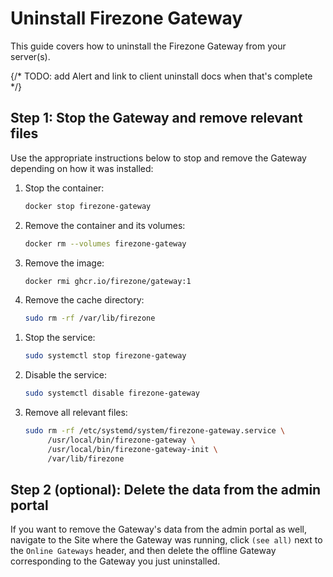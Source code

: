 
# Uninstall Firezone Gateway

This guide covers how to uninstall the Firezone Gateway from your server(s).

{/* TODO: add Alert and link to client uninstall docs when that's complete */}

## Step 1: Stop the Gateway and remove relevant files

Use the appropriate instructions below to stop and remove the Gateway depending
on how it was installed:

<TabsGroup>
<TabsItem title="Docker" active>

1. Stop the container:

   ```bash
   docker stop firezone-gateway
   ```

1. Remove the container and its volumes:

   ```bash
   docker rm --volumes firezone-gateway
   ```

1. Remove the image:

   ```bash
   docker rmi ghcr.io/firezone/gateway:1
   ```

1. Remove the cache directory:

   ```bash
   sudo rm -rf /var/lib/firezone
   ```

</TabsItem>
<TabsItem title="systemd">

1. Stop the service:

   ```bash
   sudo systemctl stop firezone-gateway
   ```

1. Disable the service:

   ```bash
   sudo systemctl disable firezone-gateway
   ```

1. Remove all relevant files:

   ```bash
   sudo rm -rf /etc/systemd/system/firezone-gateway.service \
        /usr/local/bin/firezone-gateway \
        /usr/local/bin/firezone-gateway-init \
        /var/lib/firezone
   ```

</TabsItem>
</TabsGroup>

## Step 2 (optional): Delete the data from the admin portal

If you want to remove the Gateway's data from the admin portal as well, navigate
to the Site where the Gateway was running, click `(see all)` next to the
`Online Gateways` header, and then delete the offline Gateway corresponding to
the Gateway you just uninstalled.

<SupportOptions />
